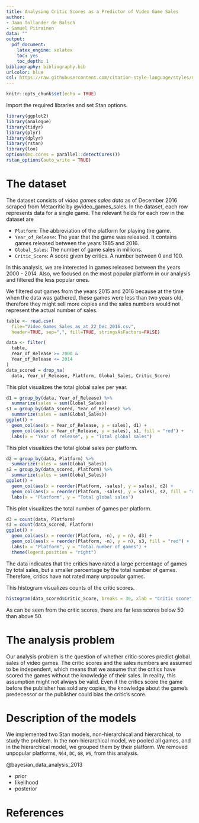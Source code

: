 ```yaml
---
title: Analysing Critic Scores as a Predictor of Video Game Sales
author: 
- Jaan Tollander de Balsch
- Samuel Piirainen
data: ""
output: 
  pdf_document: 
    latex_engine: xelatex
    toc: yes
    toc_depth: 1
bibliography: bibliography.bib
urlcolor: blue
csl: https://raw.githubusercontent.com/citation-style-language/styles/master/harvard-anglia-ruskin-university.csl
---
```


```r
knitr::opts_chunk$set(echo = TRUE)
```

Import the required libraries and set Stan options.
```r
library(ggplot2)
library(analogue)
library(tidyr)
library(plyr)
library(dplyr)
library(rstan)
library(loo)
options(mc.cores = parallel::detectCores())
rstan_options(auto_write = TRUE)
```


# The dataset
The dataset consists of *video games sales data* as of December 2016 scraped from Metacritic by @video_games_sales. In the dataset, each row represents data for a single game. The relevant fields for each row in the dataset are

* `Platform`: The abbreviation of the platform for playing the game.
* `Year_of_Release`: The year that the game was released. It contains games released between the years 1985 and 2016.
* `Global_Sales`: The number of game sales in millions.
* `Critic_Score`: A score given by critics. A number between 0 and 100.

In this analysis, we are interested in games released between the years 2000 - 2014. Also, we focused on the most popular platform in our analysis and filtered the less popular ones. 

We filtered out games from the years 2015 and 2016 because at the time when the data was gathered, these games were less than two years old, therefore they might sell more copies and the sales numbers would not represent the actual number of sales.

```r
table <- read.csv(
  file="Video_Games_Sales_as_at_22_Dec_2016.csv", 
  header=TRUE, sep=",", fill=TRUE, stringsAsFactors=FALSE)
```

```r
data <- filter(
  table, 
  Year_of_Release >= 2000 &
  Year_of_Release <= 2014
)
data_scored = drop_na(
  data, Year_of_Release, Platform, Global_Sales, Critic_Score)
```

This plot visualizes the total global sales per year.
```r
d1 = group_by(data, Year_of_Release) %>%
  summarize(sales = sum(Global_Sales))
s1 = group_by(data_scored, Year_of_Release) %>%
  summarize(sales = sum(Global_Sales))
ggplot() + 
  geom_col(aes(x = Year_of_Release, y = sales), d1) +
  geom_col(aes(x = Year_of_Release, y = sales), s1, fill = "red") +
  labs(x = "Year of release", y = "Total global sales")
```

This plot visualizes the total global sales per platform.
```r
d2 = group_by(data, Platform) %>%
  summarize(sales = sum(Global_Sales))
s2 = group_by(data_scored, Platform) %>%
  summarize(sales = sum(Global_Sales))
ggplot() +
  geom_col(aes(x = reorder(Platform, -sales), y = sales), d2) +
  geom_col(aes(x = reorder(Platform, -sales), y = sales), s2, fill = "red") +
  labs(x = "Platform", y = "Total global sales")
```

This plot visualizes the total number of games per platform.
```r
d3 = count(data, Platform)
s3 = count(data_scored, Platform)
ggplot() + 
  geom_col(aes(x = reorder(Platform, -n), y = n), d3) +
  geom_col(aes(x = reorder(Platform, -n), y = n), s3, fill = "red") +
  labs(x = "Platform", y = "Total number of games") +
  theme(legend.position = "right")
```

The data indicates that the critics have rated a large percentage of games by total sales, but a smaller percentage by the total number of games. Therefore, critics have not rated many unpopular games.

This histogram visualizes counts of the critic scores.
```r
histogram(data_scored$Critic_Score, breaks = 30, xlab = "Critic score", type = c("count"))
```

As can be seen from the critic scores, there are far less scores below $50$ than above $50$.


# The analysis problem
Our analysis problem is the question of whether critic scores predict global sales of video games. The critic scores and the sales numbers are assumed to be independent, which means that we assume that the critics have scored the games without the knowledge of their sales. In reality, this assumption might not always be valid. Even if the critics score the game before the publisher has sold any copies, the knowledge about the game's predecessor or the publisher could bias the critic's score.


# Description of the models
We implemented two Stan models, non-hierarchical and hierarchical, to study the problem. In the non-hierarchical model, we pooled all games, and in the hierarchical model, we grouped them by their platform. We removed unpopular platforms, `N64`, `DC`, `GB`, `WS`, from this analysis.

@bayesian_data_analysis_2013

- prior
- likelihood
- posterior



# References
